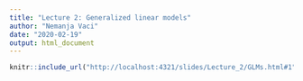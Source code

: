 ```yaml
---
title: "Lecture 2: Generalized linear models"
author: "Nemanja Vaci"
date: "2020-02-19"
output: html_document
---
```


```r
knitr::include_url("http://localhost:4321/slides/Lecture_2/GLMs.html#1")
```